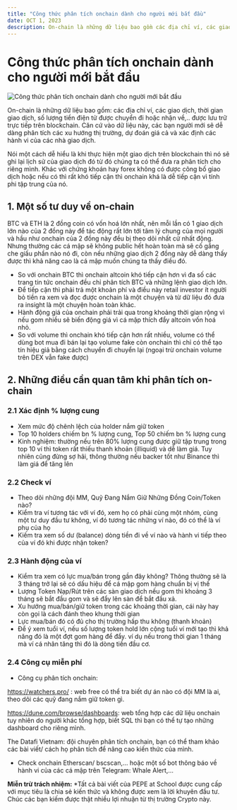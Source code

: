 ```yaml
---
title: "Công thức phân tích onchain dành cho người mới bắt đầu"
date: OCT 1, 2023
description: On-chain là những dữ liệu bao gồm các địa chỉ ví, các giao dịch, thời gian giao dịch, số lượng tiền điện tử...
---
```

# Công thức phân tích onchain dành cho người mới bắt đầu
![Công thức phân tích onchain dành cho người mới bắt đầu](https://trillionhubz.com/wp-content/uploads/2024/03/onchain-cho-nguoi-moi-1068x1009.png)

On-chain là những dữ liệu bao gồm: các địa chỉ ví, các giao dịch, thời gian giao dịch, số lượng tiền điện tử được chuyển đi hoặc nhận về,.. được lưu trữ trực tiếp trên blockchain. Căn cứ vào dữ liệu này, các bạn người mới sẽ dễ dàng phân tích các xu hướng thị trường, dự đoán giá cả và xác định các hành vi của các nhà giao dịch.

Nói một cách dễ hiểu là khi thực hiện một giao dịch trên blockchain thì nó sẽ ghi lại lịch sử của giao dịch đó từ đó chúng ta có thể đưa ra phân tích cho riêng mình. Khác với chứng khoán hay forex không có được công bố giao dịch hoặc nếu có thì rất khó tiếp cận thì onchain khá là dễ tiếp cận vì tính phi tập trung của nó.

## 1. Một số tư duy về on-chain
BTC và ETH là 2 đồng coin có vốn hoá lớn nhất, nên mỗi lần có 1 giao dịch lớn nào của 2 đồng này để tác động rất lớn tới tâm lý chung của mọi người và hầu như onchain của 2 đồng này đều bị theo dõi nhất cử nhất động. Nhưng thường các cá mập sẽ không public hết hoàn toàn mà sẽ cố gắng che giấu phần nào nó đi, còn nếu những giao dịch 2 đồng này dễ dàng thấy được thì khả năng cao là cá mập muốn chúng ta thấy điều đó.

* So với onchain BTC thì onchain altcoin khó tiếp cận hơn vì đa số các trang tin tức onchain đều chỉ phân tích BTC và những lệnh giao dịch lớn.
* Để tiếp cận thì phải trả một khoản phí và điều này retail investor ít người bỏ tiền ra xem và đọc được onchain là một chuyện và từ dữ liệu đó đưa ra insight là một chuyện hoàn toàn khác.
* Hành động giá của onchain phải trải qua trong khoảng thời gian rộng vì nếu gom nhiều sẽ biến động giá vì cá mập thích đẩy altcoin vốn hoá nhỏ.
* So với volume thì onchain khó tiếp cận hơn rất nhiều, volume có thể dùng bot mua đi bán lại tạo volume fake còn onchain thì chỉ có thể tạo tín hiệu giả bằng cách chuyển đi chuyển lại (ngoại trừ onchain volume trên DEX vẫn fake được)
## 2. Những điều cần quan tâm khi phân tích on-chain
### 2.1 Xác định % lượng cung
* Xem mức độ chênh lệch của holder nắm giữ token
* Top 10 holders chiếm bn % lượng cung, Top 50 chiếm bn % lượng cung
* Kinh nghiệm: thường nếu trên 80% lượng cung được giữ tập trung trong top 10 ví thì token rất thiếu thanh khoản (illiquid) và dễ làm giá. Tuy nhiên cũng đừng sợ hãi, thông thường nếu backer tốt như Binance thì làm giá để tăng lên
### 2.2 Check ví
* Theo dõi những đội MM, Quỹ Đang Nắm Giữ Những Đồng Coin/Token nào?
* Kiểm tra ví tương tác với ví đó, xem họ có phải cùng một nhóm, cùng một tư duy đầu tư không, ví đó tương tác những ví nào, đó có thể là ví phụ của họ
* Kiếm tra xem số dư (balance) dòng tiền đi về ví nào và hành vi tiếp theo của ví đó khi được nhận token?
### 2.3 Hành động của ví
* Kiểm tra xem có lực mua/bán trong gần đây không? Thông thường sẽ là 3 tháng trở lại sẽ có dấu hiệu để cá mập gom hàng chuẩn bị vị thế
* Lượng Token Nạp/Rút trên các sàn giao dịch nếu gom thì khoảng 3 tháng sẽ bắt đầu gom và sẽ đẩy lên sàn để bắt đầu xả.
* Xu hướng mua/bán/giữ token trong các khoảng thời gian, cái này hay còn gọi là cách đánh theo khung thời gian
* Lực mua/bán đó có đủ cho thị trường hấp thu không (thanh khoản)
* Để ý xem tuổi ví, nếu số lượng token hold lớn cộng tuổi ví mới tạo thì khả năng đó là một đợt gom hàng để đẩy. ví dụ nếu trong thời gian 1 tháng mà ví cá nhân tăng thì đó là dòng tiền đầu cơ.
### 2.4 Công cụ miễn phí
* Công cụ phân tích onchain:

https://watchers.pro/ : web free có thể tra biết dự án nào có đội MM là ai, theo dõi các quỹ đang nắm giữ token gì.

https://dune.com/browse/dashboards: web tổng hợp các dữ liệu onchain tuy nhiên do người khác tổng hợp, biết SQL thì bạn có thể tự tạo những dashboard cho riêng mình.

The Datafi Vietnam: đội chuyên phân tích onchain, bạn có thể tham khảo các bài viết/ cách họ phân tích để nâng cao kiến thức của mình.

* Check onchain
Etherscan/ bscscan,… hoặc một số bot thông báo về hành vi của các cá mập trên Telegram: Whale Alert,…

**Miễn trừ trách nhiệm:** \*Tất cả bài viết của PEPE at School được cung cấp với mục tiêu là chia sẻ kiến thức và không được xem là lời khuyên đầu tư. Chúc các bạn kiếm được thật nhiều lợi nhuận từ thị trường Crypto này.
